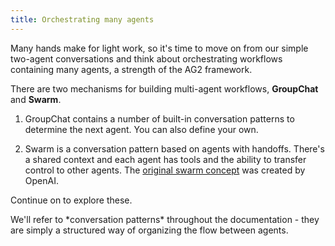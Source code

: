 ```yaml
---
title: Orchestrating many agents
---
```


Many hands make for light work, so it's time to move on from our simple two-agent conversations and think about orchestrating workflows containing many agents, a strength of the AG2 framework.

There are two mechanisms for building multi-agent workflows, <b>GroupChat</b> and <b>Swarm</b>.

1. GroupChat contains a number of built-in conversation patterns to determine the next agent. You can also define your own.

2. Swarm is a conversation pattern based on agents with handoffs. There's a shared context and each agent has tools and the ability to transfer control to other agents. The [original swarm concept](https://github.com/openai/swarm) was created by OpenAI.

Continue on to explore these.

<Note>
We'll refer to *conversation patterns* throughout the documentation - they are simply a structured way of organizing the flow between agents.
</Note>
